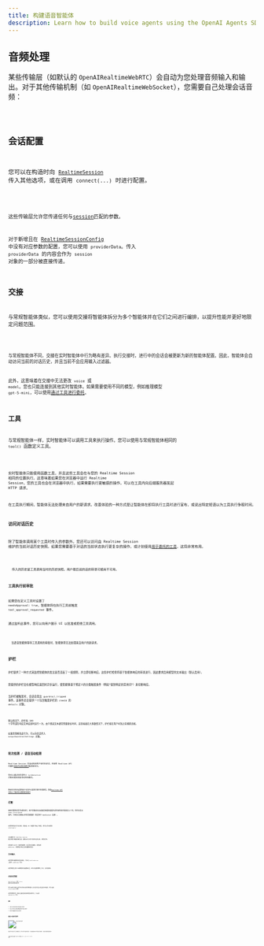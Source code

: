 ```yaml
---
title: 构建语音智能体
description: Learn how to build voice agents using the OpenAI Agents SDK, what features are available, how to architecture your application, and more.
---
```



## 音频处理

某些传输层（如默认的 `OpenAIRealtimeWebRTC`）会自动为您处理音频输入和输出。对于其他传输机制（如 `OpenAIRealtimeWebSocket`），您需要自己处理会话音频：

<Code lang="typescript" code={handleAudioExample} />

## 会话配置

您可以在构造时向 [`RealtimeSession`](/openai-agents-js/openai/agents-realtime/classes/realtimesession/) 传入其他选项，或在调用 `connect(...)` 时进行配置。

<Code lang="typescript" code={configureSessionExample} />

这些传输层允许您传递任何与[session](https://platform.openai.com/docs/api-reference/realtime-client-events/session/update)匹配的参数。

对于新增且在 [RealtimeSessionConfig](/openai-agents-js/openai/agents-realtime/type-aliases/realtimesessionconfig/) 中没有对应参数的配置，您可以使用 `providerData`。传入 `providerData` 的内容会作为 `session` 对象的一部分被直接传递。

## 交接

与常规智能体类似，您可以使用交接将智能体拆分为多个智能体并在它们之间进行编排，以提升性能并更好地限定问题范围。

<Code lang="typescript" code={multiAgentsExample} />

与常规智能体不同，交接在实时智能体中行为略有差异。执行交接时，进行中的会话会被更新为新的智能体配置。因此，智能体会自动访问当前的对话历史，并且当前不会应用输入过滤器。

此外，这意味着在交接中无法更改 `voice` 或 `model`。您也只能连接到其他实时智能体。如果需要使用不同的模型，例如推理模型 `gpt-5-mini`，可以使用[通过工具进行委托](#delegation-through-tools)。

## 工具

与常规智能体一样，实时智能体可以调用工具来执行操作。您可以使用与常规智能体相同的 `tool()` 函数定义工具。

<Code lang="typescript" code={defineToolExample} />

实时智能体只能使用函数工具，并且这些工具会在与您的 Realtime Session 相同的位置执行。这意味着如果您在浏览器中运行 Realtime Session，您的工具也会在浏览器中执行。如果需要执行更敏感的操作，可以在工具内向后端服务器发起 HTTP 请求。

在工具执行期间，智能体无法处理来自用户的新请求。改善体验的一种方式是让智能体在即将执行工具时进行宣布，或说出特定短语以为工具执行争取时间。

### 访问对话历史

除了智能体调用某个工具时传入的参数外，您还可以访问由 Realtime Session 维护的当前对话历史快照。如果您需要基于对话的当前状态执行更复杂的操作，或计划使用[用于委托的工具](#delegation-through-tools)，这将非常有用。

<Code lang="typescript" code={toolHistoryExample} />

<Aside type="note">
  传入的历史是工具调用当时的历史快照。用户最后说的话的转录可能尚不可用。
</Aside>

### 工具执行前审批

如果您在定义工具时设置了 `needsApproval: true`，智能体将在执行工具前触发 `tool_approval_requested` 事件。

通过监听此事件，您可以向用户展示 UI 以批准或拒绝工具调用。

<Code lang="typescript" code={toolApprovalEventExample} />

<Aside type="note">
  当语音智能体等待工具调用的审批时，智能体将无法处理来自用户的新请求。
</Aside>

## 护栏

护栏提供了一种方式来监控智能体的发言是否违反了一组规则，并立即切断响应。这些护栏检查将基于智能体响应的转录进行，因此要求启用模型的文本输出（默认启用）。

您提供的护栏会在模型响应返回时异步运行，使您能够基于预定义的分类触发条件（例如“提到特定的禁用词”）来切断响应。

当护栏被触发时，会话会发出 `guardrail_tripped` 事件。该事件还会提供一个包含触发护栏的 `itemId` 的 `details` 对象。

<Code lang="typescript" code={guardrailsExample} />

默认情况下，护栏每 100 个字符或在响应文本结束时运行一次。由于朗读文本通常需要更长时间，这意味着在大多数情况下，护栏能在用户听到之前捕获违规。

如果您想修改此行为，可以向会话传入 `outputGuardrailSettings` 对象。

<Code lang="typescript" code={guardrailSettingsExample} />

## 轮次检测 / 语音活动检测

Realtime Session 会自动检测用户何时在讲话，并使用 Realtime API 内置的[语音活动检测模式](https://platform.openai.com/docs/guides/realtime-vad)触发新轮次。

您可以通过向会话传入 `turnDetection` 对象来更改语音活动检测模式。

<Code lang="typescript" code={turnDetectionExample} />

修改轮次检测设置有助于校准不必要的打断并处理静音。查看[Realtime API 文档以了解这些设置的更多细节](https://platform.openai.com/docs/guides/realtime-vad)

## 打断

使用内置的语音活动检测时，用户的插话会自动触发智能体根据所说内容检测并更新其上下文。同时会发出 `audio_interrupted` 事件。可用其立即停止所有音频播放（仅适用于 WebSocket 连接）。

<Code lang="typescript" code={audioInterruptedExample} />

如果您想进行手动打断，例如在 UI 中提供“停止”按钮，您可以手动调用 `interrupt()`：

<Code lang="typescript" code={sessionInterruptExample} />

无论哪种方式，Realtime Session 都会处理打断智能体的生成，截断其对已对用户所说内容的认知，并更新历史。

如果使用 WebRTC 连接到智能体，还会清空音频输出。如果使用 WebSocket，您需要自行停止已排队播放的音频。

## 文本输入

如果您想向智能体发送文本输入，可以在 `RealtimeSession` 上使用 `sendMessage` 方法。

如果您希望让用户以两种模态与智能体交互，或为对话提供额外上下文，这将很有用。

<Code lang="typescript" code={sendMessageExample} />

## 对话历史管理

`RealtimeSession` 会在 `history` 属性中自动管理对话历史：

您可以使用它向客户渲染历史记录或对其执行额外操作。由于该历史会在对话过程中不断变化，您可以监听 `history_updated` 事件。

如果您想修改历史，例如完全移除某条消息或更新其转录内容，可以使用 `updateHistory` 方法。

<Code lang="typescript" code={updateHistoryExample} />

### 限制

1. 当前无法在事后更新/更改函数工具调用
2. 历史记录中的文本输出需要启用转录和文本模态
3. 因打断而被截断的响应没有转录

## 通过工具进行委托

![通过工具进行委托](https://cdn.openai.com/API/docs/diagram-speech-to-speech-agent-tools.png)

通过将对话历史与工具调用结合，您可以将对话委托给另一个后端智能体以执行更复杂的操作，然后将结果返回给用户。

<Code lang="typescript" code={delegationAgentExample} />

下面的代码将会在服务器上执行。本例通过 Next.js 的 server actions 实现。

<Code lang="typescript" code={serverAgentExample} />
